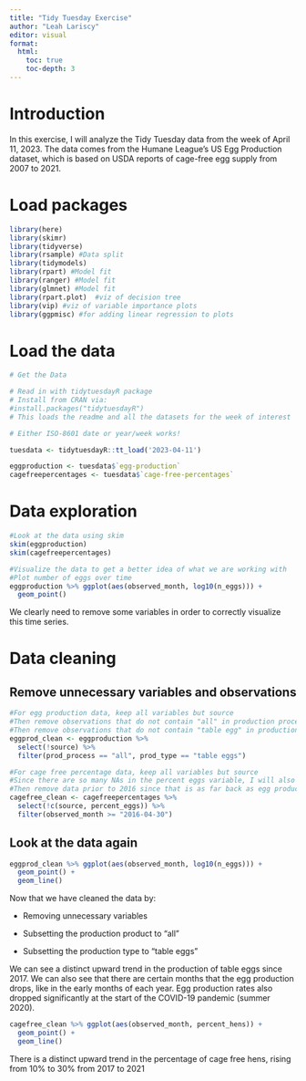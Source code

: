 ```yaml
---
title: "Tidy Tuesday Exercise"
author: "Leah Lariscy"
editor: visual
format:
  html:
    toc: true
    toc-depth: 3
---
```


# Introduction

In this exercise, I will analyze the Tidy Tuesday data from the week of April 11, 2023. The data comes from the Humane League's US Egg Production dataset, which is based on USDA reports of cage-free egg supply from 2007 to 2021.

# Load packages

```r
library(here)
library(skimr)
library(tidyverse)
library(rsample) #Data split
library(tidymodels)
library(rpart) #Model fit
library(ranger) #Model fit
library(glmnet) #Model fit
library(rpart.plot)  #viz of decision tree
library(vip) #viz of variable importance plots
library(ggpmisc) #for adding linear regression to plots
```

# Load the data

```r
# Get the Data

# Read in with tidytuesdayR package 
# Install from CRAN via: 
#install.packages("tidytuesdayR")
# This loads the readme and all the datasets for the week of interest

# Either ISO-8601 date or year/week works!

tuesdata <- tidytuesdayR::tt_load('2023-04-11')

eggproduction <- tuesdata$`egg-production`
cagefreepercentages <- tuesdata$`cage-free-percentages`
```

# Data exploration

```r
#Look at the data using skim
skim(eggproduction)
skim(cagefreepercentages)
```

```r
#Visualize the data to get a better idea of what we are working with
#Plot number of eggs over time
eggproduction %>% ggplot(aes(observed_month, log10(n_eggs))) +
  geom_point() 

```

We clearly need to remove some variables in order to correctly visualize this time series.

# Data cleaning

## Remove unnecessary variables and observations

```r
#For egg production data, keep all variables but source
#Then remove observations that do not contain "all" in production process
#Then remove observations that do not contain "table egg" in production type
eggprod_clean <- eggproduction %>% 
  select(!source) %>% 
  filter(prod_process == "all", prod_type == "table eggs")

#For cage free percentage data, keep all variables but source
#Since there are so many NAs in the percent eggs variable, I will also remove that variable since it is not going to be useful in analysis
#Then remove data prior to 2016 since that is as far back as egg production data goes
cagefree_clean <- cagefreepercentages %>% 
  select(!c(source, percent_eggs)) %>% 
  filter(observed_month >= "2016-04-30")
```

## Look at the data again

```r
eggprod_clean %>% ggplot(aes(observed_month, log10(n_eggs))) +
  geom_point() +
  geom_line()
```

Now that we have cleaned the data by:

-   Removing unnecessary variables

-   Subsetting the production product to "all"

-   Subsetting the production type to "table eggs"

We can see a distinct upward trend in the production of table eggs since 2017. We can also see that there are certain months that the egg production drops, like in the early months of each year. Egg production rates also dropped significantly at the start of the COVID-19 pandemic (summer 2020).

```r
cagefree_clean %>% ggplot(aes(observed_month, percent_hens)) +
  geom_point() +
  geom_line()
```

There is a distinct upward trend in the percentage of cage free hens, rising from 10% to 30% from 2017 to 2021

